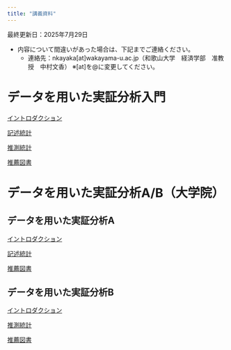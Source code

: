 ```yaml
---
title: "講義資料"
---
```


最終更新日：2025年7月29日

- 内容について間違いがあった場合は、下記までご連絡ください。
    - 連絡先：nkayaka[at]wakayama-u.ac.jp（和歌山大学　経済学部　准教授　中村文香）
    ※[at]を@に変更してください。

<!-- ### 変更履歴 -->

# データを用いた実証分析入門

[イントロダクション](dataintro_intro.html)

[記述統計](dataintro_descriptive.html)

[推測統計](dataintro_estimation.html)

[推薦図書](dataintro_book.html)

# データを用いた実証分析A/B（大学院）

## データを用いた実証分析A

[イントロダクション](dataintro_intro.html)

[記述統計](dataintro_descriptive.html)

[推薦図書](dataintro_book.html)

## データを用いた実証分析B

[イントロダクション](dataintro_introb.html)

[推測統計](dataintro_estimation.html)

[推薦図書](dataintro_book.html)

<!-- 後期の講義
# 統計学入門A/B

## 統計学入門A

[イントロダクション](statintro/intro.md)

## 統計学入門B

# 労働経済学

[イントロダクション](labor/intro.md)

[労働供給と労働需要](labor/ds.md)

[人的資本モデル](labor/hc.md)
-->

